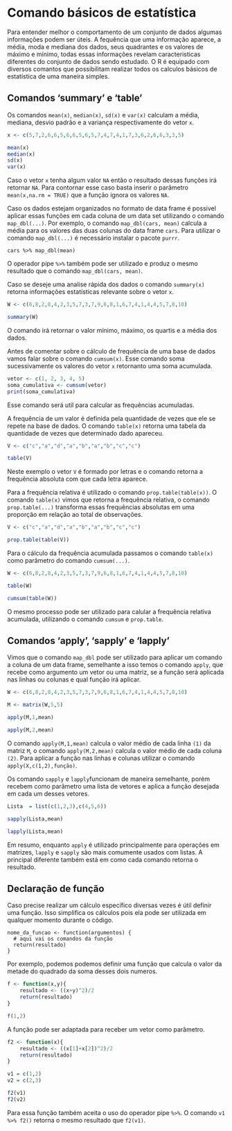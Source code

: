 # Comando básicos de estatística 

Para entender melhor o comportamento de um conjunto de dados algumas informações podem ser úteis. A fequência que uma informação aparece, a média, moda e mediana dos dados, seus quadrantes e os valores de máximo e mínimo, todas essas informações revelam caracteristicas diferentes do conjunto de dados sendo estudado. O R é equipado com diversos comantos que possibilitam realizar todos os calculos básicos de estatística de uma maneira simples. 

 

## Comandos 'summary' e 'table'

Os comandos ``mean(x)``, ``median(x)``, ``sd(x)`` e ``var(x)`` calculam a média, mediana, desvio padrão e a variança respectivamente do vetor ``x``. 

```r
x <- c(5,7,2,6,6,5,6,6,5,6,5,7,4,7,4,1,7,3,6,2,6,6,3,3,5)

mean(x)
median(x)
sd(x)
var(x)
```

Caso o vetor ``x`` tenha algum valor ``NA`` então o resultado dessas funções irá retornar ``NA``. Para contornar esse caso basta inserir o parâmetro ``mean(x,na.rm = TRUE)`` que a função ignora os valores ``NA``.

Caso os dados estejam organizados no formato de data frame é possivel aplicar essas funções em cada coluna de um data set utilizando o comando ``map_dbl(...)``. Por exemplo, o comando ``map_dbl(cars, mean)`` calcula a média para os valores das duas colunas do data frame ``cars``. Para utilizar o comando ``map_dbl(...)`` é necessário instalar o pacote ``purrr``. 

```
cars %>% map_dbl(mean)
```

O operador pipe ``%>%`` também pode ser utilizado e produz o mesmo resultado que o comando ``map_dbl(cars, mean)``.

Caso se deseje uma analise rápida dos dados o comando ``summary(x)`` retorna informações estatísticas relevante sobre o vetor ``x``.

```r
W <- c(6,8,2,8,4,2,3,5,7,3,7,9,6,8,1,6,7,4,1,4,4,5,7,8,10)

summary(W)
```

O comando irá retornar o valor mínimo, máximo, os quartis e a média dos dados. 

Antes de comentar sobre o cálculo de frequência de uma base de dados vamos falar sobre o comando ``cumsum(x)``. Esse comando soma sucessivamente os valores do vetor ``x`` retornanto uma soma acumulada. 

```r
vetor <- c(1, 2, 3, 4, 5)
soma_cumulativa <- cumsum(vetor)
print(soma_cumulativa)

```

Esse comando será util para calcular as frequências acumuladas. 

A frequência de um valor é definida pela quantidade de vezes que ele se repete na base de dados. O comando ``table(x)`` retorna uma tabela da quantidade de vezes que determinado dado apareceu. 

```r
V <- c("c","a","d","a","b","a","b","c","c")

table(V)
```

Neste exemplo o vetor ``V`` é formado por letras e o comando retorna a frequência absoluta com que cada letra aparece. 

Para a frequência relativa é utilizado o comando ``prop.table(table(x))``. O comando ``table(x)`` vimos que retorna a frequência relativa, o comando ``prop.table(...)`` transforma essas frequências absolutas em uma proporção em relação ao total de observações. 

```r
V <- c("c","a","d","a","b","a","b","c","c")

prop.table(table(V))
```

Para o cálculo da frequência acumulada passamos o comando ``table(x)`` como parâmetro do comando ``cumsum(...)``.

```r
W <- c(6,8,2,8,4,2,3,5,7,3,7,9,6,8,1,6,7,4,1,4,4,5,7,8,10)

table(W)

cumsum(table(W))
```

O mesmo processo pode ser utilizado para calular a frequência relativa acumulada, utilizando o comando ``cumsum`` e ``prop.table``.

## Comandos 'apply', 'sapply' e 'lapply'

Vimos que o comando ``map_dbl`` pode ser utilizado para aplicar um comando a coluna de um data frame, semelhante a isso temos o comando ``apply``, que recebe como argumento um vetor ou uma matriz, se a função será aplicada nas linhas ou colunas e qual função irá aplicar. 

```r
W <- c(6,8,2,8,4,2,3,5,7,3,7,9,6,8,1,6,7,4,1,4,4,5,7,8,10)

M <- matrix(W,5,5)

apply(M,1,mean)

apply(M,2,mean)
```

O comando ``apply(M,1,mean)`` calcula o valor médio de cada linha ``(1)`` da matriz ``M``, o comando ``apply(M,2,mean)`` calcula o valor médio de cada coluna ``(2)``. Para aplicar a função nas linhas e colunas utilizar o comando ``apply(X,c(1,2),função)``. 

Os comando ``sapply`` e ``lapply``funcionam de maneira semelhante, porém recebem como parâmetro uma lista de vetores e aplica a função desejada em cada um desses vetores.

```r
Lista  = list(c(1,2,3),c(4,5,6))

sapply(Lista,mean)

lapply(Lista,mean)
```

Em resumo, enquanto ``apply`` é utilizado principalmente para operações em matrizes, ``lapply`` e ``sapply`` são mais comumente usados com listas. A principal diferente também está em como cada comando retorna o resultado. 

## Declaração de função

Caso precise realizar um cálculo específico diversas vezes é útil definir uma função. Isso simplifica os cálculos pois ela pode ser utilizada em qualquer momento durante o código. 

```
nome_da_funcao <- function(argumentos) {
  # aqui vai os comandos da função
  return(resultado)  
}

```
Por exemplo, podemos podemos definir uma função que calcula o valor da metade do quadrado da soma desses dois numeros.

```r
f <- function(x,y){
    resultado <- ((x+y)^2)/2
    return(resultado)
}

f(1,2)
```

A função pode ser adaptada para receber um vetor como parâmetro. 

```r
f2 <- function(x){
    resultado <- ((x[1]+x[2])^2)/2
    return(resultado)
}

v1 = c(1,2)
v2 = c(2,3)

f2(v1)
f2(v2)
```

Para essa função também aceita o uso do operador pipe ``%>%``. O comando ``v1 %>% f2()`` retorna o mesmo resultado que ``f2(v1)``.  


